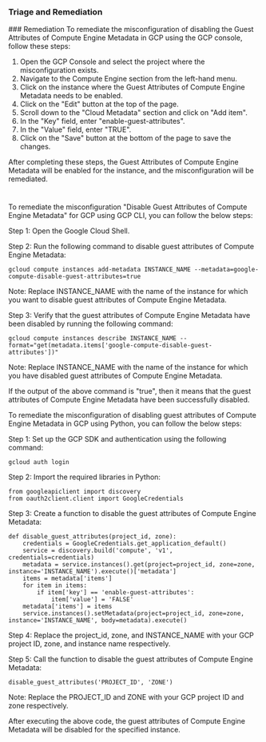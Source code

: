 
### Triage and Remediation
<Tabs>
<Tab title='Remediation'>
### Remediation

<AccordionGroup>
<Accordion title='Using Console' defaultOpen='true'>
To remediate the misconfiguration of disabling the Guest Attributes of Compute Engine Metadata in GCP using the GCP console, follow these steps:

1. Open the GCP Console and select the project where the misconfiguration exists.
2. Navigate to the Compute Engine section from the left-hand menu.
3. Click on the instance where the Guest Attributes of Compute Engine Metadata needs to be enabled.
4. Click on the "Edit" button at the top of the page.
5. Scroll down to the "Cloud Metadata" section and click on "Add item".
6. In the "Key" field, enter "enable-guest-attributes".
7. In the "Value" field, enter "TRUE".
8. Click on the "Save" button at the bottom of the page to save the changes.

After completing these steps, the Guest Attributes of Compute Engine Metadata will be enabled for the instance, and the misconfiguration will be remediated.

#
</Accordion>

<Accordion title='Using CLI'>
To remediate the misconfiguration "Disable Guest Attributes of Compute Engine Metadata" for GCP using GCP CLI, you can follow the below steps:

Step 1: Open the Google Cloud Shell.

Step 2: Run the following command to disable guest attributes of Compute Engine Metadata:

```
gcloud compute instances add-metadata INSTANCE_NAME --metadata=google-compute-disable-guest-attributes=true
```

Note: Replace INSTANCE_NAME with the name of the instance for which you want to disable guest attributes of Compute Engine Metadata.

Step 3: Verify that the guest attributes of Compute Engine Metadata have been disabled by running the following command:

```
gcloud compute instances describe INSTANCE_NAME --format="get(metadata.items['google-compute-disable-guest-attributes'])"
```

Note: Replace INSTANCE_NAME with the name of the instance for which you have disabled guest attributes of Compute Engine Metadata.

If the output of the above command is "true", then it means that the guest attributes of Compute Engine Metadata have been successfully disabled.
</Accordion>

<Accordion title='Using Python'>
To remediate the misconfiguration of disabling guest attributes of Compute Engine Metadata in GCP using Python, you can follow the below steps:

Step 1: Set up the GCP SDK and authentication using the following command:

```
gcloud auth login
```

Step 2: Import the required libraries in Python:

```
from googleapiclient import discovery
from oauth2client.client import GoogleCredentials
```

Step 3: Create a function to disable the guest attributes of Compute Engine Metadata:

```
def disable_guest_attributes(project_id, zone):
    credentials = GoogleCredentials.get_application_default()
    service = discovery.build('compute', 'v1', credentials=credentials)
    metadata = service.instances().get(project=project_id, zone=zone, instance='INSTANCE_NAME').execute()['metadata']
    items = metadata['items']
    for item in items:
        if item['key'] == 'enable-guest-attributes':
            item['value'] = 'FALSE'
    metadata['items'] = items
    service.instances().setMetadata(project=project_id, zone=zone, instance='INSTANCE_NAME', body=metadata).execute()
```

Step 4: Replace the project_id, zone, and INSTANCE_NAME with your GCP project ID, zone, and instance name respectively.

Step 5: Call the function to disable the guest attributes of Compute Engine Metadata:

```
disable_guest_attributes('PROJECT_ID', 'ZONE')
```

Note: Replace the PROJECT_ID and ZONE with your GCP project ID and zone respectively.

After executing the above code, the guest attributes of Compute Engine Metadata will be disabled for the specified instance.
</Accordion>

</AccordionGroup>
</Tab>
</Tabs>
